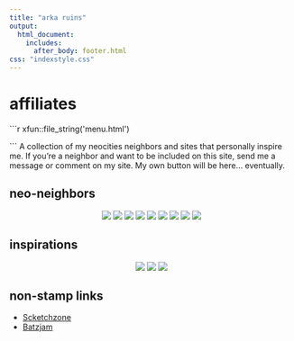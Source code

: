 ```yaml
---
title: "arka ruins"
output: 
  html_document:
    includes:
      after_body: footer.html
css: "indexstyle.css"
---
```


# affiliates 

:::{.container}

```{=html}
```r
xfun::file_string('menu.html')
```
```
A collection of my neocities neighbors and sites that personally inspire me. If you're a neighbor and want to be included on this site, send me a message or comment on my site. My own button will be here... eventually.

## neo-neighbors
<center>
[![](img/link/cattnep.gif)](https://cattnep.neocities.org) [![](img/link/cavernofrememberance.gif)](https://cavernofremembrance.neocities.org) [![](img/link/dethl.png)](https://dethl.neocities.org) [![](img/link/dragonshores.png)](https://dragonshores.neocities.org) [![](img/link/orbees.png)](orbees.neocities.org) [![](img/link/owlsroost.webp)](https://owlsroost.xyz/) [![](img/link/roccie.gif)](https://roccie.neocities.org) [![](img/link/splattacks.gif)](https://splattacks.neocities.org) [![](img/link/vms-number-station.gif)](https://https://vm70.neocities.org)
</center>

## inspirations
<center>
[![](img/link/lostletters.gif)](https://lostlettters.neocities.org) [![](img/link/virtualobserver.png)](https://virtualobserver.moe) [![](img/link/frills.png)](https://frills.dev)
</center>


## non-stamp links
* [Scketchzone](https://scketchzone.com)
* [Batzjam](https://batzjam.neocities.org)

:::